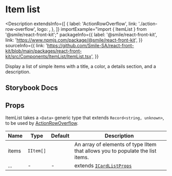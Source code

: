 
# Item list

<Description
  extendsInfo={[
    {
      label: 'ActionRowOverflow',
      link: './action-row-overflow',
      logo: <GitHubLogo />,
    },
  ]}
  importExample="import { ItemList } from '@smile/react-front-kit';"
  packageInfo={{
    label: '@smile/react-front-kit',
    link: 'https://www.npmjs.com/package/@smile/react-front-kit',
  }}
  sourceInfo={{
    link: 'https://github.com/Smile-SA/react-front-kit/blob/main/packages/react-front-kit/src/Components/ItemList/ItemList.tsx',
  }}
>
  Display a list of simple items with a title, a color, a details section, and a
  description.
</Description>

## Storybook Docs

<StorybookEmbed storyId="3-custom-components-ItemList--docs" height="820" />

## Props

ItemList takes a `<Data>` generic type that extends `Record<string, unknown>`, to be used by [ActionRowOverflow](./action-row-overflow).

| Name              | Type      | Default | Description                                                                    |
| ----------------- | --------- | ------- | ------------------------------------------------------------------------------ |
| items <Required/> | `IItem[]` |         | An array of elements of type IItem that allows you to populate the list items. |
| ...               | -         | -       | extends [`ICardListProps`](./card-list#props)                                  |
